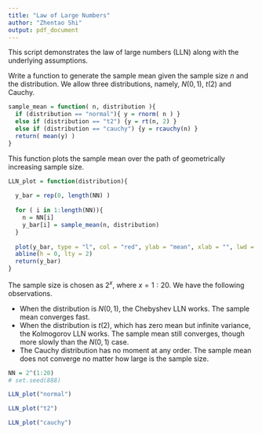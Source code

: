 ```yaml
---
title: "Law of Large Numbers"
author: "Zhentao Shi"
output: pdf_document
---
```


This script demonstrates the law of large numbers (LLN) along with the underlying assumptions.

Write a function to generate the sample mean given the sample size $n$ and the distribution.
We allow three distributions, namely, $N(0,1)$, $t(2)$ and Cauchy.

```r

sample_mean = function( n, distribution ){
  if (distribution == "normal"){ y = rnorm( n ) } 
  else if (distribution == "t2") {y = rt(n, 2) }
  else if (distribution == "cauchy") {y = rcauchy(n) }
  return( mean(y) )
}
```

This function plots the sample mean over the path of geometrically increasing sample size.

```r
LLN_plot = function(distribution){
  
  y_bar = rep(0, length(NN) )
  
  for ( i in 1:length(NN)){
    n = NN[i]
    y_bar[i] = sample_mean(n, distribution)
  }
  
  plot(y_bar, type = "l", col = "red", ylab = "mean", xlab = "", lwd = 2, main = distribution)
  abline(h = 0, lty = 2)
  return(y_bar)
}
```

The sample size is chosen as $2^x$, where $x=1:20$. We have the following observations.

* When the distribution is $N(0,1)$, the Chebyshev LLN works. The sample mean converges fast.
* When the distribution is $t(2)$, which has zero mean but infinite variance, the Kolmogorov LLN works. The sample mean still converges, though more slowly than the $N(0,1)$ case.
* The Cauchy distribution has no moment at any order. The sample mean does not converge no matter how large is the sample size.


```r
NN = 2^(1:20)
# set.seed(888)

LLN_plot("normal")

LLN_plot("t2")

LLN_plot("cauchy")
```
